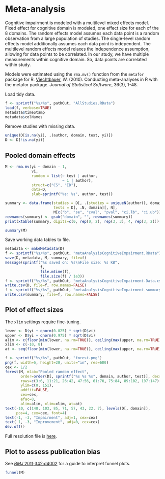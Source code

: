 # Meta-analysis

Cognitive impairment is modeled with a multilevel mixed effects model.
Fixed effect for cognitive domain is modeled, one effect size for each of the 8 domains.
The random effects model assumes each data point is a random observation from a large population of studies.
The single-level random effects model additionally assumes each data point is independent.
The multilevel random effects model relaxes the independence assumption,
allowing for data points to be correlated.
In our study, we have multiple measurements within cognitive domain.
So, data points are correlated within study.

Models were estimated using the `rma.mv()` function from the `metafor` package for R.
[Viechtbauer](http://www.jstatsoft.org/v36/i03/), W. (2010).
Conducting meta-analyses in R with the metafor package. *Journal of Statistical Software*, 36(3), 1-48.

Load tidy data.

```r
f <- sprintf("%s/%s", pathOut, "AllStudies.RData")
load(f, verbose=TRUE)
metadata$timeStamp
metadata$colNames
```

Remove studies with missing data.

```r
unique(D[is.na(yi), .(author, domain, test, yi)])
D <- D[!is.na(yi)]
```

## Pooled domain effects

```r
M <- rma.mv(yi ~ domain - 1,
            vi,
            random = list(~ test | author,
                          ~ 1 | author),
            struct=c("CS", "ID"),
            data=D,
            slab=sprintf("%s: %s", author, test))
```

```r
summary <- data.frame(studies = D[, .(studies = uniqueN(author)), domain][, studies],
                      tests = D[, .N, domain][, N],
                      M[c("b", "se", "zval", "pval", "ci.lb", "ci.ub")])
rownames(summary) <- gsub("domain", "", rownames(summary))
print(xtable(summary, digits=c(0, rep(0, 2), rep(3, 3), 4, rep(3, 2))), type="html")
```

```r
summary(M)
```


Save working data tables to file.

```r
metadata <- makeMetadata(D)
f <- sprintf("%s/%s", pathOut, "metaAnalysisCognitiveImpairment.RData")
save(D, metadata, M, summary, file=f)
message(sprintf("%s saved on: %s\nFile size: %s KB", 
                f,
                file.mtime(f),
                file.size(f) / 1e3))
f <- sprintf("%s/%s", pathOut, "metaAnalysisCognitiveImpairment-Data.csv")
write.csv(D, file=f, row.names=FALSE)
f <- sprintf("%s/%s", pathOut, "metaAnalysisCognitiveImpairment-summary.csv")
write.csv(summary, file=f, row.names=FALSE)
```


## Plot of effect sizes

The `xlim` settings require fine-tuning.

```r
lower <- D$yi + qnorm(0.025) * sqrt(D$vi)
upper <- D$yi + qnorm(0.975) * sqrt(D$vi)
alim <- c(floor(min(lower, na.rm=TRUE)), ceiling(max(upper, na.rm=TRUE)))
xlim <- c(-10, 8)
at <- seq(floor(min(lower, na.rm=TRUE)), ceiling(max(upper, na.rm=TRUE)), 1)
```

```r
f <- sprintf("%s/%s", pathOut, "forest.png")
png(f, width=6, height=20, units="in", res=600)
cex <- 1/2
forest(M, mlab="Pooled random effect",
       order=order(D[, sprintf("%s %s %s", domain, author, test)], decreasing=TRUE),
       rows=c(3:6, 11:21, 26:42, 47:56, 61:70, 75:84, 89:102, 107:147),
       ylim=c(0, 151),
       addfit=FALSE,
       cex=cex,
       efac=0,
       alim=alim, xlim=xlim, at=at)
text(-10, c(148, 103, 85, 71, 57, 43, 22, 7), levels(D[, domain]),
     pos=4, cex=cex, font=4)
text(-1, -3, "Impairment", adj=1, cex=cex)
text( 1, -3, "Improvement", adj=0, cex=cex)
dev.off()
```

Full resolution file is [here](Output/forest.png).


## Plot to assess publication bias

See [*BMJ* 2011;342:d4002](http://www.bmj.com/content/343/bmj.d4002) for a guide to interpret funnel plots.

```r
funnel(M)
```
